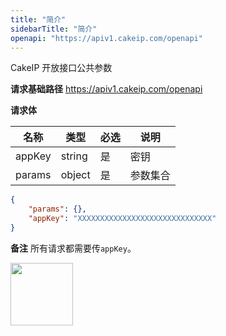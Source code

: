 ```yaml
---
title: "简介"
sidebarTitle: "简介"
openapi: "https://apiv1.cakeip.com/openapi"
---
```


CakeIP 开放接口公共参数

**请求基础路径**
https://apiv1.cakeip.com/openapi

**请求体**

| 名称 | 类型 | 必选 | 说明 |
|---|---|---|---|
| appKey | string | 是 | 密钥 |
| params | object | 是 | 参数集合 |

```JSON
{
    "params": {},
    "appKey": "XXXXXXXXXXXXXXXXXXXXXXXXXXXXXX"
}

```

**备注**
所有请求都需要传`appKey`。

<img height="100" src="/images/cakeip_docs.jpg" />
